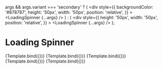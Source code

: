 <!-- LoadingSpinner.stories.mdx -->



<Meta title="Loading Spinner" component={LoadingSpinner} />

  args && args.variant === 'secondary' ? (
    <div
      style={{
        backgroundColor: '#878787',
        height: '50px',
        width: '50px',
        position: 'relative',
      }}
    >
      <LoadingSpinner {...args} />
    </div>
  ) : (
    <div
      style={{
        height: '50px',
        width: '50px',
        position: 'relative',
      }}
    >
      <LoadingSpinner {...args} />
    </div>
  );

# Loading Spinner

<Canvas>
  <Story name="default" args={{ loading: true }}>
    {Template.bind({})}
  </Story>
  <Story
    name="primary-large"
    args={{ loading: true, variant: 'primary', size: 'large' }}
  >
    {Template.bind({})}
  </Story>
  <Story
    name="secondary-large"
    args={{ loading: true, variant: 'secondary', size: 'large' }}
  >
    {Template.bind({})}
  </Story>
  <Story
    name="secondary-small"
    args={{ loading: true, size: 'small', variant: 'secondary' }}
  >
    {Template.bind({})}
  </Story>
  <Story
    name="primary-small"
    args={{ loading: true, size: 'small', variant: 'primary' }}
  >
    {Template.bind({})}
  </Story>
</Canvas>
